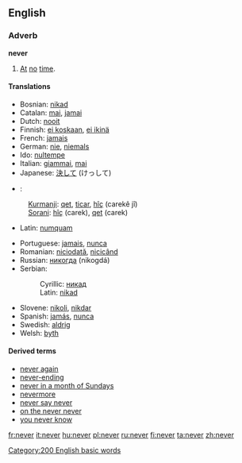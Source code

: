 ==English==

{{rank|first|down|good|99|never|shall|most|where}}

===Adverb===
'''never'''

#[[at|At]] [[no]] [[time]].

====Translations====
{{top}}
*Bosnian: [[nikad#Bosnian|nikad]]
*Catalan: [[mai]], [[jamai]]
*Dutch: [[nooit]]
*Finnish: [[ei koskaan]], [[ei ikinä]]
*French: [[jamais]]
*German: [[nie]], [[niemals]]
*Ido: [[nultempe]]
*Italian: [[giammai]], [[mai]]
*Japanese: [[決して]] (けっして)
*{{ku}}:
:[[Kurmanji]]: [[qet]], [[ticar]], [[hîç]] (carekê jî)
:[[Sorani]]: [[hîç]] (carek), [[qet]] (carek)
*Latin: [[numquam]]
{{mid}}
*Portuguese: [[jamais]], [[nunca]]
*Romanian: [[niciodată]], [[nicicând]]
*Russian: [[никогда]] (nikogdá)
*Serbian:
*:Cyrillic: [[никад#Serbian|никад]]
*:Latin: [[nikad#Serbian|nikad]]
*Slovene: [[nikoli]], [[nikdar]]
*Spanish: [[jamás]], [[nunca]]
*Swedish: [[aldrig]]
*Welsh: [[byth]]
{{bottom}}

====Derived terms====
*[[never again]]
*[[never-ending]]
*[[never in a month of Sundays]]
*[[nevermore]]
*[[never say never]]
*[[on the never never]]
*[[you never know]]

[[Category:200 English basic words]]

[[fr:never]]
[[it:never]]
[[hu:never]]
[[pl:never]]
[[ru:never]]
[[fi:never]]
[[ta:never]]
[[zh:never]]